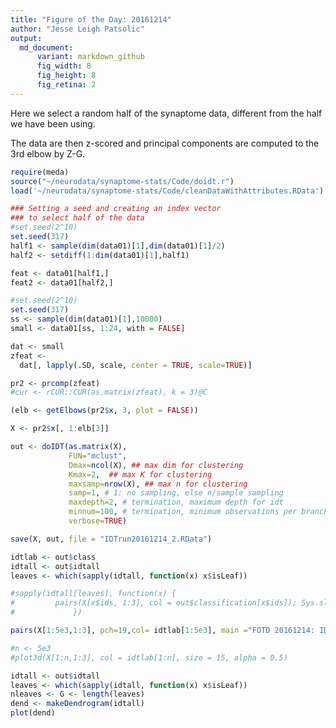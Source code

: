 ```yaml
---
title: "Figure of the Day: 20161214"
author: "Jesse Leigh Patsolic"
output: 
  md_document:
      variant: markdown_github
      fig_width: 8
      fig_height: 8
      fig_retina: 2
---
```



Here we select a random half of the synaptome data, different from the
half we have been using. 

The data are then z-scored and principal components are computed to the
3rd elbow by Z-G.

```r
require(meda)
source("~/neurodata/synaptome-stats/Code/doidt.r")
load('~/neurodata/synaptome-stats/Code/cleanDataWithAttributes.RData')
```

```r
### Setting a seed and creating an index vector
### to select half of the data
#set.seed(2^10)
set.seed(317)
half1 <- sample(dim(data01)[1],dim(data01)[1]/2)
half2 <- setdiff(1:dim(data01)[1],half1)

feat <- data01[half1,]
feat2 <- data01[half2,]

#set.seed(2^10)
set.seed(317)
ss <- sample(dim(data01)[1],10000)
small <- data01[ss, 1:24, with = FALSE]
```

```r
dat <- small
zfeat <- 
  dat[, lapply(.SD, scale, center = TRUE, scale=TRUE)]

pr2 <- prcomp(zfeat)
#cur <- rCUR::CUR(as.matrix(zfeat), k = 3)@C

(elb <- getElbows(pr2$x, 3, plot = FALSE))

X <- pr2$x[, 1:elb[3]]

out <- doIDT(as.matrix(X),
             FUN="mclust",
             Dmax=ncol(X), ## max dim for clustering
             Kmax=2,  ## max K for clustering 
             maxsamp=nrow(X), ## max n for clustering
             samp=1, # 1: no sampling, else n/sample sampling
             maxdepth=2, # termination, maximum depth for idt
             minnum=100, # termination, minimum observations per branch
             verbose=TRUE)  

save(X, out, file = "IDTrun20161214_2.RData")
```

```r
idtlab <- out$class
idtall <- out$idtall
leaves <- which(sapply(idtall, function(x) x$isLeaf))

#sapply(idtall[leaves], function(x) {
#         pairs(X[x$ids, 1:3], col = out$classification[x$ids]); Sys.sleep(3)
#             })

pairs(X[1:5e3,1:3], pch=19,col= idtlab[1:5e3], main ="FOTD 20161214: IDT on Synaptome Data")

#n <- 5e3
#plot3d(X[1:n,1:3], col = idtlab[1:n], size = 15, alpha = 0.5)

idtall <- out$idtall
leaves <- which(sapply(idtall, function(x) x$isLeaf))
nleaves <- G <- length(leaves)
dend <- makeDendrogram(idtall)
plot(dend)
```
